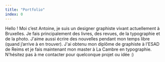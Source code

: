 ```yaml
---
title: "Portfolio"
index: 0
---
```


Hello ! Moi c’est Antoine, je suis un designer graphiste vivant actuellement à Bruxelles. Je fais principalement des livres, des revues, de la typographie et de la photo. J'aime aussi écrire des nouvelles pendant mon temps libre (quand j’arrive à en trouver). J'ai obtenu mon diplôme de graphiste à l'ESAD de Reims et je fais maintenant mon master à La Cambre en typographie. N'hésitez pas à me contacter pour quelconque projet ou idée :)
